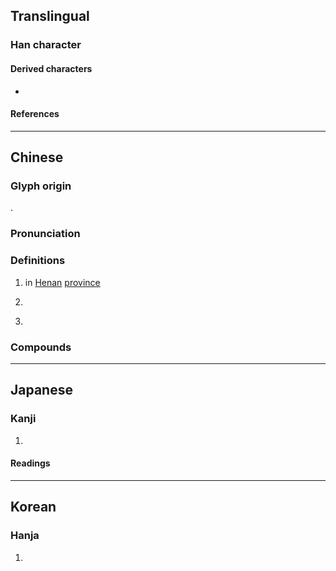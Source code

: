 {{character info}}
==Translingual==

===Han character===
{{Han char|rn=85|rad=水|as=06|sn=9|four=31116|canj=EMAM|ids=⿰氵亘}}

====Derived characters====
* {{l|mul|[[𬕠]]}}

====References====
{{Han ref|kx=0622.160|dkj=17421|dj=1018.140|hdz=31602.060|uh=6D39}}

----

==Chinese==
{{zh-forms|alt=𣵨,𣷻}}
{{zh-wp|zh:洹河|en:Huan River}}

===Glyph origin===
{{Han etym}}
{{Han compound|水|亘|alt1=氵|c1=s|c2=p|t1=water|ls=psc}}.

===Pronunciation===
{{zh-pron
|m=huán
|c=wun4,jyun4
|mc=y
|oc=y
|ma=
|cat=pn,a
}}

===Definitions===
{{zh-hanzi}}

# {{zh-div|水|河}} {{w|Huan River}} in [[Henan]] [[province]]
#: {{zh-syn|安陽河}}
# {{lb|zh|literary}} {{zh-used|洹洹|[[magnificent]] [[appearance]] of [[flowing]] [[water]]}}
# {{lb|zh|Buddhism}} {{zh-used|須陀洹|{{w|Sotāpanna}}}}

===Compounds===
{{zh-der|洹水|洹河|洹洹|須陀洹}}

----

==Japanese==

===Kanji===
{{ja-kanji|grade=|rs=水06}}

# {{rfdef|ja|sort=水06}}

====Readings====
{{ja-readings
|on=えん, おん, かん, がん
|kun=
}}

----

==Korean==

===Hanja===
{{ko-hanja|hangeul=원|eumhun=|rv=won|mr=wŏn|y=wen}}

# {{rfdef|ko|sort=水06}}